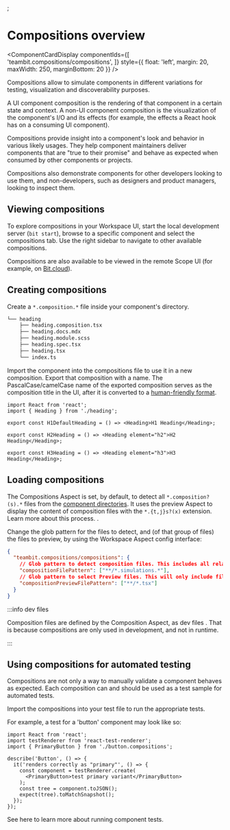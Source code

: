 ;

# Compositions overview

<ComponentCardDisplay componentIds={[
  'teambit.compositions/compositions',
]} style={{ float: 'left', margin: 20, maxWidth: 250, marginBottom: 20 }} />

Compositions allow to simulate components in different variations for testing, visualization and discoverability purposes. 

A UI component composition is the rendering of that component in a certain state and context. A non-UI component composition is the visualization of the component's I/O and its effects (for example, the effects a React hook has on a consuming UI component).

Compositions provide insight into a component's look and behavior in various likely usages.
They help component maintainers deliver components that are "true to their promise" and behave as expected when consumed by other components or projects.

Compositions also demonstrate components for other developers looking to use them, and non-developers, such as designers and product managers, looking to inspect them.

## Viewing compositions

To explore compositions in your Workspace UI, start the local development server (`bit start`), browse to a specific component and select the compositions tab.
Use the right sidebar to navigate to other available compositions.



Compositions are also available to be viewed in the remote Scope UI (for example, on [Bit.cloud](https://bit.cloud)).

## Creating compositions

Create a `*.composition.*` file inside your component's directory.

```bash {2}
└── heading
    ├── heading.composition.tsx
    ├── heading.docs.mdx
    ├── heading.module.scss
    ├── heading.spec.tsx
    ├── heading.tsx
    └── index.ts
```

Import the component into the compositions file to use it in a new composition.
Export that composition with a name. The PascalCase/camelCase name of the exported composition serves as the composition title in the UI, after it is converted to a [human-friendly format](https://www.npmjs.com/package/humanize-string).

```tsx title="Example: heading.composition.tsx"
import React from 'react';
import { Heading } from './heading';

export const H1DefaultHeading = () => <Heading>H1 Heading</Heading>;

export const H2Heading = () => <Heading element="h2">H2 Heading</Heading>;

export const H3Heading = () => <Heading element="h3">H3 Heading</Heading>;
```

## Loading compositions

The Compositions Aspect is set, by default, to detect all `*.composition?(s).*` files from the [component directories](/workspace/component-directory). It uses the preview Aspect to display the content of composition files with the `*.{t,j}s?(x)` extension. Learn more about this process. <!-- TODO -->.

Change the glob pattern for the files to detect, and (of that group of files) the files to preview, by using the Workspace Aspect config interface:

```json title="Example: workspace.jsonc"
{
  "teambit.compositions/compositions": {
    // Glob pattern to detect composition files. This includes all related files, like styles and JSONs.
    "compositionFilePattern": ["**/*.simulations.*"],
    // Glob pattern to select Preview files. This will only include files matched by compositionFilePattern.
    "compositionPreviewFilePattern": ["**/*.tsx"]
  }
}
```

<!-- TODO: above config does not work -->

:::info dev files

Composition files are defined by the Composition Aspect, as dev files <!-- TODO -->. That is because compositions are only used in development, and not in runtime.

:::

## Using compositions for automated testing

Compositions are not only a way to manually validate a component behaves as expected. Each composition can and should be used as a test sample for automated tests.

Import the compositions into your test file to run the appropriate tests.

For example, a test for a 'button' component may look like so:

```tsx {3} title="button.spec.tsx"
import React from 'react';
import testRenderer from 'react-test-renderer';
import { PrimaryButton } from './button.compositions';

describe('Button', () => {
  it('renders correctly as "primary"', () => {
    const component = testRenderer.create(
      <PrimaryButton>test primary variant</PrimaryButton>
    );
    const tree = component.toJSON();
    expect(tree).toMatchSnapshot();
  });
});
```

See here to learn more about running component tests.
